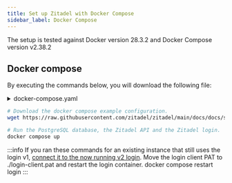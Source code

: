 ```yaml
---
title: Set up Zitadel with Docker Compose
sidebar_label: Docker Compose
---
```




The setup is tested against Docker version 28.3.2 and Docker Compose version v2.38.2

## Docker compose

By executing the commands below, you will download the following file:

<details>
    <summary>docker-compose.yaml</summary>
    <CodeBlock language="yaml">{DockerComposeSource}</CodeBlock>
</details>

```bash
# Download the docker compose example configuration.
wget https://raw.githubusercontent.com/zitadel/zitadel/main/docs/docs/self-hosting/deploy/docker-compose.yaml

# Run the PostgreSQL database, the Zitadel API and the Zitadel login.
docker compose up
```

<DefaultUser components={props.components} />

:::info
If you ran these commands for an existing instance that still uses the login v1, [connect it to the now running v2 login](/self-hosting/manage/login-client#create-login-client).
Move the login client PAT to ./login-client.pat and restart the login container.
docker compose restart login
:::

<NoteInstanceNotFound/>
<Next components={props.components} />
<Disclaimer components={props.components} />
